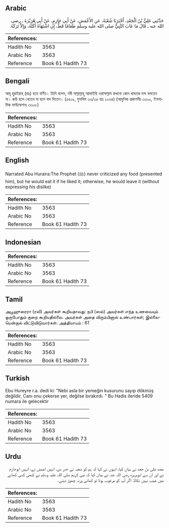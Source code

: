 ## Arabic


<div dir="rtl" lang="ar" style={{fontSize:'larger',backgroundColor:'#f8f9fa',padding:20}}>
حَدَّثَنِي عَلِيُّ بْنُ الْجَعْدِ، أَخْبَرَنَا شُعْبَةُ، عَنِ الأَعْمَشِ، عَنْ أَبِي حَازِمٍ، عَنْ أَبِي هُرَيْرَةَ ـ رضى الله عنه ـ قَالَ مَا عَابَ النَّبِيُّ صلى الله عليه وسلم طَعَامًا قَطُّ، إِنِ اشْتَهَاهُ أَكَلَهُ، وَإِلاَّ تَرَكَهُ‏.‏
</div>
<div style={{backgroundColor:'#f8f9fa',padding:20, marginBottom: 10}}><table> <thead> <tr> <th>References:</th> <th></th> </tr> </thead> <tbody><tr><td>Hadith No</td><td>3563</td></tr><tr><td>Arabic No</td><td>3563</td></tr><tr><td>Reference</td><td>Book 61 Hadith 73</td></tr></tbody></table></div>

## Bengali


<div dir="ltr" lang="bn" style={{fontSize:'larger',backgroundColor:'#f8f9fa',padding:20}}>
আবূ হুরাইরাহ্ (রাঃ) হতে বর্ণিত। তিনি বলেন, নবী সাল্লাল্লাহু আলাইহি ওয়াসাল্লাম কখনো কোন খাদ্যকে মন্দ বলতেন না। রুচি হলে খেতেন না হলে বাদ দিতেন। (৫৪০৯, মুসলিম ৩৩/৩৫ হাঃ ২০৬৪) (আধুনিক প্রকাশনীঃ ৩৩০০, ইসলামিক ফাউন্ডেশনঃ ৩৩০৮)
</div>
<div style={{backgroundColor:'#f8f9fa',padding:20, marginBottom: 10}}><table> <thead> <tr> <th>References:</th> <th></th> </tr> </thead> <tbody><tr><td>Hadith No</td><td>3563</td></tr><tr><td>Arabic No</td><td>3563</td></tr><tr><td>Reference</td><td>Book 61 Hadith 73</td></tr></tbody></table></div>

## English


<div dir="ltr" lang="en" style={{fontSize:'larger',backgroundColor:'#f8f9fa',padding:20}}>
Narrated Abu Huraira:The Prophet (ﷺ) never criticized any food (presented him), but he would eat it if he liked it; otherwise, he would leave it (without expressing his dislike)
</div>
<div style={{backgroundColor:'#f8f9fa',padding:20, marginBottom: 10}}><table> <thead> <tr> <th>References:</th> <th></th> </tr> </thead> <tbody><tr><td>Hadith No</td><td>3563</td></tr><tr><td>Arabic No</td><td>3563</td></tr><tr><td>Reference</td><td>Book 61 Hadith 73</td></tr></tbody></table></div>

## Indonesian


<div dir="ltr" lang="id" style={{fontSize:'larger',backgroundColor:'#f8f9fa',padding:20}}>

</div>
<div style={{backgroundColor:'#f8f9fa',padding:20, marginBottom: 10}}><table> <thead> <tr> <th>References:</th> <th></th> </tr> </thead> <tbody><tr><td>Hadith No</td><td>3563</td></tr><tr><td>Arabic No</td><td>3563</td></tr><tr><td>Reference</td><td>Book 61 Hadith 73</td></tr></tbody></table></div>

## Tamil


<div dir="ltr" lang="ta" style={{fontSize:'larger',backgroundColor:'#f8f9fa',padding:20}}>
அபூஹுரைரா (ரலி) அவர்கள் கூறியதாவது: நபி (ஸல்) அவர்கள் எந்த உணவையும் ஒருபோதும் குறை கூறியதில்லை. அவர்கள் அதை விரும்பினால் உண்பார்கள்; இல்லையென்றால் விட்டுவிடுவார்கள். அத்தியாயம் : 61
</div>
<div style={{backgroundColor:'#f8f9fa',padding:20, marginBottom: 10}}><table> <thead> <tr> <th>References:</th> <th></th> </tr> </thead> <tbody><tr><td>Hadith No</td><td>3563</td></tr><tr><td>Arabic No</td><td>3563</td></tr><tr><td>Reference</td><td>Book 61 Hadith 73</td></tr></tbody></table></div>

## Turkish


<div dir="ltr" lang="tr" style={{fontSize:'larger',backgroundColor:'#f8f9fa',padding:20}}>
Ebu Hureyre r.a. dedi ki: "Nebi asla bir yemeğin kusurunu sayıp dökmüş değildir, Canı onu çekerse yer, değilse bırakırdı. " Bu Hadis ileride 5409 numara ile gelecektir
</div>
<div style={{backgroundColor:'#f8f9fa',padding:20, marginBottom: 10}}><table> <thead> <tr> <th>References:</th> <th></th> </tr> </thead> <tbody><tr><td>Hadith No</td><td>3563</td></tr><tr><td>Arabic No</td><td>3563</td></tr><tr><td>Reference</td><td>Book 61 Hadith 73</td></tr></tbody></table></div>

## Urdu


<div dir="rtl" lang="ur" style={{fontSize:'larger',backgroundColor:'#f8f9fa',padding:20}}>
مجھ علی بن جعد نے بیان کیا، انہوں نے کہا کہ ہم کو شعبہ نے خبر دی، انہیں اعمش نے، انہیں ابوحازم نے اور ان سے ابوہریرہ رضی اللہ عنہ نے بیان کیا کہ نبی کریم صلی اللہ علیہ وسلم نے کبھی کسی کھانے میں عیب نہیں نکالا، اگر آپ کو مرغوب ہوتا تو کھاتے ورنہ چھوڑ دیتے۔
</div>
<div style={{backgroundColor:'#f8f9fa',padding:20, marginBottom: 10}}><table> <thead> <tr> <th>References:</th> <th></th> </tr> </thead> <tbody><tr><td>Hadith No</td><td>3563</td></tr><tr><td>Arabic No</td><td>3563</td></tr><tr><td>Reference</td><td>Book 61 Hadith 73</td></tr></tbody></table></div>